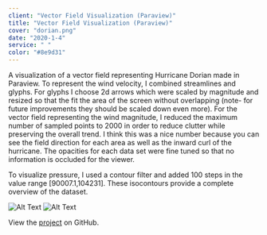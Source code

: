 ```yaml
---
client: "Vector Field Visualization (Paraview)"
title: "Vector Field Visualization (Paraview)"
cover: "dorian.png"
date: "2020-1-4"
service: " "
color: "#8e9d31"
---
```


A visualization of a vector field representing Hurricane Dorian made in Paraview. To represent the wind velocity, I combined streamlines and
glyphs. For glyphs I choose 2d arrows which were scaled by magnitude and resized so that the fit the area of the screen without overlapping (note- for future improvements they should be scaled down even more).
For the vector field representing the wind magnitude, I reduced the maximum number of sampled points to 2000 in order to reduce clutter while preserving the overall trend. I think this was a nice number because you can see the field direction for each area as well as the inward curl of the hurricane. The opacities for each data set were fine tuned so that no information is occluded for the viewer.

To visualize pressure, I used a contour filter and added 100 steps in the value range [90007.1,104231]. These isocontours provide a complete overview of the dataset.

![Alt Text](dorian.png "Image Title")
![Alt Text](levelset.png "Image Title")



View the [project](https://github.com/sambeebe/dorian-visualization "Example") on GitHub.
